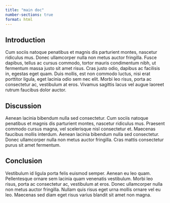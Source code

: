 ```yaml
---
title: "main doc"
number-sections: true
format: html
---
```


## Introduction

Cum sociis natoque penatibus et magnis dis parturient montes, nascetur ridiculus mus. Donec ullamcorper nulla non metus auctor fringilla. Fusce dapibus, tellus ac cursus commodo, tortor mauris condimentum nibh,  ut fermentum massa justo sit amet risus. Cras justo odio, dapibus ac facilisis in, egestas eget quam. Duis mollis, est non commodo luctus, nisi erat porttitor ligula, eget lacinia odio sem nec elit. Morbi leo risus, porta ac consectetur ac, vestibulum at eros. Vivamus sagittis lacus vel augue laoreet rutrum faucibus dolor auctor.

## Discussion 

Aenean lacinia bibendum nulla sed consectetur. Cum sociis natoque penatibus et magnis dis parturient montes, nascetur ridiculus mus. Praesent commodo cursus magna, vel scelerisque nisl consectetur et. Maecenas faucibus mollis interdum. Aenean lacinia bibendum nulla sed consectetur. Donec ullamcorper nulla non metus auctor fringilla. Cras mattis consectetur purus sit amet fermentum.

## Conclusion

Vestibulum id ligula porta felis euismod semper. Aenean eu leo quam. Pellentesque ornare sem lacinia quam venenatis vestibulum. Morbi leo risus, porta ac consectetur ac, vestibulum at eros. Donec ullamcorper nulla non metus auctor fringilla. Nullam quis risus eget urna mollis ornare vel eu leo. Maecenas sed diam eget risus varius blandit sit amet non magna.

